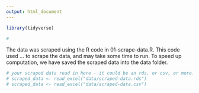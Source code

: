 ```yaml
---
output: html_document
---
```


```r
library(tidyverse)
```

```r
# 
```


The data was scraped using the R code in 01-scrape-data.R. This code used
... to scrape the data, and may take some time to run. To speed up computation, we have saved the scraped data into the data folder.

```r
# your scraped data read in here - it could be an rds, or csv, or more!
# scraped_data <- read_excel("data/scraped-data.rds")
# scraped_data <- read_excel("data/scraped-data.csv")
```


